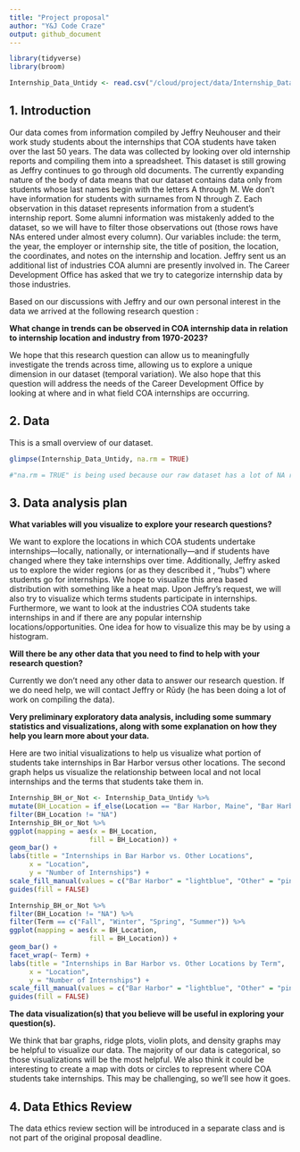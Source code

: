 ```yaml
---
title: "Project proposal"
author: "Y&J Code Craze"
output: github_document
---
```


```r
library(tidyverse)
library(broom)

Internship_Data_Untidy <- read.csv("/cloud/project/data/Internship_Data_Untidy.csv")
```

## 1. Introduction

Our data comes from information compiled by Jeffry Neuhouser and their work study students about the internships that COA students have taken over the last 50 years. The data was collected by looking over old internship reports and compiling them into a spreadsheet. This dataset is still growing as Jeffry continues to go through old documents. The currently expanding nature of the body of data means that our dataset contains data only from students whose last names begin with the letters A through M. We don’t have information for students with surnames from N through Z. Each observation in this dataset represents information from a student's internship report. Some alumni information was mistakenly added to the dataset, so we will have to filter those observations out (those rows have NAs entered under almost every column). Our variables include: the term, the year, the employer or internship site, the title of position, the location, the coordinates, and notes on the internship and location. Jeffry sent us an additional list of industries COA alumni are presently involved in. The Career Development Office has asked that we try to categorize internship data by those industries.

Based on our discussions with Jeffry and our own personal interest in the data we arrived at the following research question :

**What change in trends can be observed in COA internship data in relation to internship location and industry from 1970-2023?**

We hope that this research question can allow us to meaningfully investigate the trends across time, allowing us to explore a unique dimension in our dataset (temporal variation). We also hope that this question will address the needs of the Career Development Office by looking at where and in what field COA internships are occurring.

## 2. Data

This is a small overview of our dataset.

```r
glimpse(Internship_Data_Untidy, na.rm = TRUE) 

#"na.rm = TRUE" is being used because our raw dataset has a lot of NA rows that we were instructed by our data source (Jeffry Neuhouser) to disregard. The data will be tidied and sorted further into the project
```

## 3. Data analysis plan

**What variables will you visualize to explore your research questions?**

We want to explore the locations in which COA students undertake internships—locally, nationally, or internationally—and if students have changed where they take internships over time. Additionally, Jeffry asked us to explore the wider regions (or as they described it , “hubs”) where students go for internships. We hope to visualize this area based distribution with something like a heat map. Upon Jeffry’s request, we will also try to visualize which terms students participate in internships. Furthermore, we want to look at the industries COA students take internships in and if there are any popular internship locations/opportunities. One idea for how to visualize this may be by using a histogram.

**Will there be any other data that you need to find to help with your research question?**

Currently we don’t need any other data to answer our research question. If we do need help, we will contact Jeffry or Rūdy (he has been doing a lot of work on compiling the data).

**Very preliminary exploratory data analysis, including some summary statistics and visualizations, along with some explanation on how they help you learn more about your data.**

Here are two initial visualizations to help us visualize what portion of students take internships in Bar Harbor versus other locations. The second graph helps us visualize the relationship between local and not local internships and the terms that students take them in.

```r
Internship_BH_or_Not <- Internship_Data_Untidy %>%
mutate(BH_Location = if_else(Location == "Bar Harbor, Maine", "Bar Harbor", "Other")) %>% 
filter(BH_Location != "NA")
Internship_BH_or_Not %>% 
ggplot(mapping = aes(x = BH_Location,
                    fill = BH_Location)) +
geom_bar() +
labs(title = "Internships in Bar Harbor vs. Other Locations",
     x = "Location",
     y = "Number of Internships") + 
scale_fill_manual(values = c("Bar Harbor" = "lightblue", "Other" = "pink")) +
guides(fill = FALSE)
```

```r
Internship_BH_or_Not %>% 
filter(BH_Location != "NA") %>%
filter(Term == c("Fall", "Winter", "Spring", "Summer")) %>%
ggplot(mapping = aes(x = BH_Location,
                    fill = BH_Location)) +
geom_bar() +
facet_wrap(~ Term) +
labs(title = "Internships in Bar Harbor vs. Other Locations by Term",
     x = "Location",
     y = "Number of Internships") +
scale_fill_manual(values = c("Bar Harbor" = "lightblue", "Other" = "pink")) +
guides(fill = FALSE)
```

**The data visualization(s) that you believe will be useful in exploring your question(s).**

We think that bar graphs, ridge plots, violin plots, and density graphs may be helpful to visualize our data. The majority of our data is categorical, so those visualizations will be the most helpful. We also think it could be interesting to create a map with dots or circles to represent where COA students take internships. This may be challenging, so we’ll see how it goes.

## 4. Data Ethics Review

The data ethics review section will be introduced in a separate class and is not part of the original proposal deadline.
